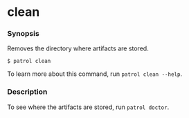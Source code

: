 # clean

### Synopsis

Removes the directory where artifacts are stored.

```console
$ patrol clean
```

To learn more about this command, run `patrol clean --help`.

### Description

To see where the artifacts are stored, run `patrol doctor`.
